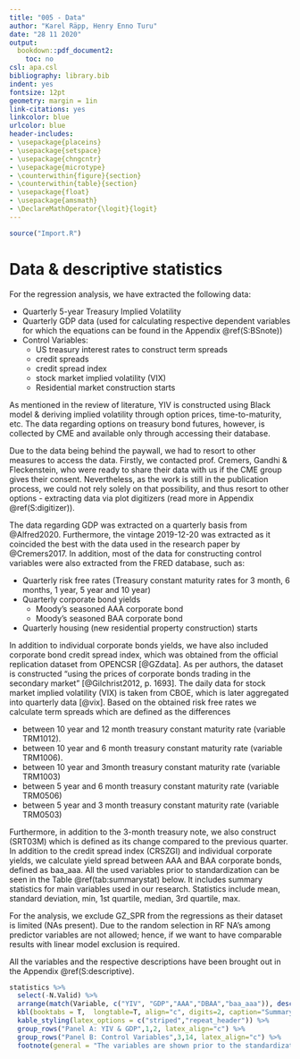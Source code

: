```yaml
---
title: "005 - Data"
author: "Karel Räpp, Henry Enno Turu"
date: "28 11 2020"
output: 
  bookdown::pdf_document2:
    toc: no
csl: apa.csl
bibliography: library.bib
indent: yes
fontsize: 12pt
geometry: margin = 1in
link-citations: yes
linkcolor: blue
urlcolor: blue
header-includes:
- \usepackage{placeins}
- \usepackage{setspace}
- \usepackage{chngcntr}
- \usepackage{microtype}
- \counterwithin{figure}{section}
- \counterwithin{table}{section}
- \usepackage{float}
- \usepackage{amsmath}
- \DeclareMathOperator{\logit}{logit}
---
```


```r
source("Import.R")
```

\graphicspath{ {./images/} }


# Data & descriptive statistics

For the regression analysis, we have extracted the following data:

* Quarterly 5-year Treasury Implied Volatility 
* Quarterly GDP data (used for calculating respective dependent variables for which the equations can be found in the Appendix \@ref(S:BSnote)) 
* Control Variables:
  - US treasury interest rates to construct term spreads
  - credit spreads
  - credit spread index
  - stock market implied volatility (VIX)
  - Residential market construction starts


As mentioned in the review of literature, YIV is constructed using Black model & deriving implied volatility through option prices, time-to-maturity, etc. The data regarding options on treasury bond futures, however, is collected by CME and available only through accessing their database.

Due to the data being behind the paywall, we had to resort to other measures to access the data. Firstly, we contacted prof. Cremers, Gandhi & Fleckenstein, who were ready to share their data with us if the CME group gives their consent. Nevertheless, as the work is still in the publication process, we could not rely solely on that possibility, and thus resort to other options - extracting data via plot digitizers (read more in Appendix \@ref(S:digitizer)).


The data regarding GDP was extracted on a quarterly basis from @Alfred2020. Furthermore, the vintage 2019-12-20 was extracted as it coincided the best with the data used in the research paper by @Cremers2017. In addition, most of the data for constructing control variables were also extracted from the FRED database, such as:
 
* Quarterly risk free rates (Treasury constant maturity rates for 3 month, 6 months, 1 year, 5 year and 10 year) 
* Quarterly corporate bond yields
  * Moody’s seasoned AAA corporate bond 
  * Moody’s seasoned BAA corporate bond
* Quarterly housing (new residential property construction) starts

In addition to individual corporate bonds yields, we have also included corporate bond credit spread index, which was obtained from the official replication dataset from OPENCSR [@GZdata]. As per authors, the dataset is constructed "using the prices of corporate bonds trading in the secondary market" [@Gilchrist2012, p. 1693].
The daily data for stock market implied volatility (VIX) is taken from CBOE, which is later aggregated into quarterly data [@vix].
Based on the obtained risk free rates we calculate term spreads which are defined as the differences 

* between 10 year and 12 month treasury constant maturity rate (variable TRM1012). 
* between 10 year and 6 month treasury constant maturity rate (variable TRM1006).
* between 10 year and 3month treasury constant maturity rate (variable TRM1003) 
* between 5 year and 6 month treasury constant maturity rate (variable TRM0506)
* between 5 year and 3 month treasury constant maturity rate (variable TRM0503)

Furthermore, in addition to the 3-month treasury note, we also construct (SRT03M) which is defined as its change compared to the previous quarter. In addition to the credit spread index (CRSZGI) and individual corporate yields, we calculate yield spread between AAA and BAA corporate bonds, defined as baa_aaa. All the used variables prior to standardization can be seen in the Table \@ref(tab:summarystat) below. It includes summary statistics for main variables used in our research. Statistics include mean, standard deviation, min, 1st quartile, median, 3rd quartile, max.

For the analysis, we exclude GZ_SPR from the regressions as their dataset is limited (NAs present). Due to the random selection in RF NA's among predictor variables are not allowed; hence, if we want to have comparable results with linear model exclusion is required.

All the variables and the respective descriptions have been brought out in the Appendix \@ref(S:descriptive).

\begingroup
\linespread{1.0}\selectfont
```r

statistics %>%
  select(-N.Valid) %>%
  arrange(match(Variable, c("YIV", "GDP","AAA","DBAA","baa_aaa")), desc(Mean)) %>%
  kbl(booktabs = T,  longtable=T, align="c", digits=2, caption="Summary Statistics", row.names = F) %>%
  kable_styling(latex_options = c("striped","repeat_header")) %>%
  group_rows("Panel A: YIV & GDP",1,2, latex_align="c") %>%
  group_rows("Panel B: Control Variables",3,14, latex_align="c") %>%
  footnote(general = "The variables are shown prior to the standardization process.", threeparttable=T)
```
\endgroup


